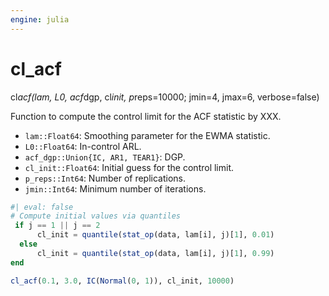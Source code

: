 ```yaml
---
engine: julia
---
```


# cl_acf {#sec-doc}
    

::: {.callout-note appearance="simple" title="docblock" collapse=false}    

cl*acf(lam, L0, acf*dgp, cl*init, p*reps=10000; jmin=4, jmax=6, verbose=false)
 
Function to compute the control limit for the ACF statistic by XXX.
 
  * `lam::Float64`: Smoothing parameter for the EWMA statistic.
  * `L0::Float64`: In-control ARL.
  * `acf_dgp::Union{IC, AR1, TEAR1}`: DGP.
  * `cl_init::Float64`: Initial guess for the control limit.
  * `p_reps::Int64`: Number of replications.
  * `jmin::Int64`: Minimum number of iterations.

```julia
#| eval: false
# Compute initial values via quantiles
 if j == 1 || j == 2
      cl_init = quantile(stat_op(data, lam[i], j)[1], 0.01)                
  else
      cl_init = quantile(stat_op(data, lam[i], j)[1], 0.99)
end 

cl_acf(0.1, 3.0, IC(Normal(0, 1)), cl_init, 10000)

```



:::
    

